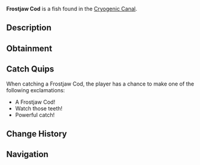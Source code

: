 {{FishInfobox
|image          = Frostjaw Cod.png
|rarity         = Legendary
|sea            = First Sea
|location       = [[Cryogenic Canal]]
|sublocation    = 
|sources        = Fishing Rod
|radar_location = 
|prog_speed     = -20
|xp             = 800
|weather        = 
|time           = Night
|season         = Winter
|bait           = Fish Head
|base_weight    = 100
|base_value     = 2000
|weight_range   = 50
|base_chance    = 5
|base_resil     = 25
}}
'''Frostjaw Cod''' is a {{Rarity|Legendary}} fish found in the [[Cryogenic Canal]].

== Description ==
{{Description|A large, muscular fish with icy blue scales and jagged, frozen-like teeth.|Bestiary Entry}}

== Obtainment ==
{{Description|Found in the darkest depths of the canal.|Bestiary Hint}}
{{Fish Availability|
Cryogenic Canal
|top_rods      = 
Leviathan's Fang Rod\109293.67\161212.75;
Free Spirit Rod\103108.13\161964.5;
Trident Rod\95188.67\149524.43;
Great Rod of Oscar\77259.99\96483.46;
Firefly Rod\76228.23\146641.11;
Lucky Rod\47478.19\97167.94;
Adventurer's Rod\65269.82\129448.82;
Fast Rod\64947.2\133884.03;
Candy Cane Rod\44070.59\91098.41;
Ethereal Prism Rod\75920.97\101156.34;
Astralhook Rod\75773.78\97735.41;
No-Life Rod\75573.63\122942.54;
Seraphic Rod\74401.43\103161.81;
Challenger's Rod\71485.74\101282.9;
Rod Of The Forgotten Fang\69371.02\94817.72;
Blazebringer Rod\65795.02\93088.61;
Rod Of The Depths\62310.5\84996.31;
Zeus Rod\61848.1\87502.02;
Verdant Shear Rod\61382.31\90564.46;
Rod Of The Exalted One\60680.74\84158.04;
Depthseeker Rod\56550.5\86856.52;
Avalanche Rod\50818.84\73233.42;
Volcanic Rod\48215.62\75476.15;
Steady Rod\16947.43\27255.69
|recommended   = Trident Rod
}}

== Catch Quips ==
When catching a Frostjaw Cod, the player has a chance to make one of the following exclamations:
* A Frostjaw Cod!
* Watch those teeth!
* Powerful catch!

== Change History ==
{{Change History|{{subst:Current Version}}}}

== Navigation ==
{{Fish Navbox|Cryogenic Canal}}